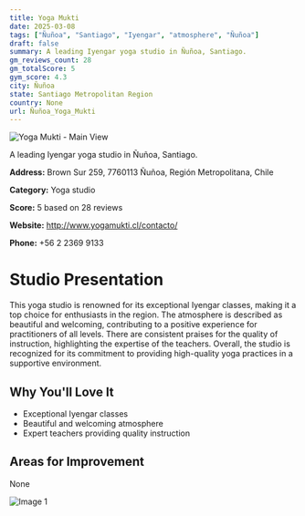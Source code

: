```yaml
---
title: Yoga Mukti
date: 2025-03-08
tags: ["Ñuñoa", "Santiago", "Iyengar", "atmosphere", "Ñuñoa"]  
draft: false
summary: A leading Iyengar yoga studio in Ñuñoa, Santiago.
gm_reviews_count: 28
gm_totalScore: 5
gym_score: 4.3
city: Ñuñoa
state: Santiago Metropolitan Region
country: None
url: Ñuñoa_Yoga_Mukti
---
```


<div className="aspect-[16/9] relative my-8">
  <img 
    src="https://lh3.googleusercontent.com/gps-cs-s/AB5caB-yHq5-lwvvD-1kfCTsK4jbq3LtrDkAa5XaoR7TNl1fnpEzrCS9TM_KMdU7IF4yv1xMYeOVn91KFxixgjPehDQ62BZSQFUcd5DbCmfDNOyN9z2uXUMOnbRYYHEca1LhF5aqO-KW=w1920-h1080-k-no"
    alt="Yoga Mukti - Main View"
    className="object-cover absolute inset-0 w-full h-full rounded-lg"
  />
</div>

A leading Iyengar yoga studio in Ñuñoa, Santiago.

**Address:** Brown Sur 259, 7760113 Ñuñoa, Región Metropolitana, Chile

**Category:** Yoga studio

**Score:** 5 based on 28 reviews

**Website:** http://www.yogamukti.cl/contacto/

**Phone:** +56 2 2369 9133

# Studio Presentation

This yoga studio is renowned for its exceptional Iyengar classes, making it a top choice for enthusiasts in the region. 
The atmosphere is described as beautiful and welcoming, contributing to a positive experience for practitioners of all levels. 
There are consistent praises for the quality of instruction, highlighting the expertise of the teachers. 
Overall, the studio is recognized for its commitment to providing high-quality yoga practices in a supportive environment.

## Why You'll Love It

- Exceptional Iyengar classes
- Beautiful and welcoming atmosphere
- Expert teachers providing quality instruction

## Areas for Improvement

None

<div className="grid grid-cols-1 xl:grid-cols-2 gap-4 my-8">
<div className="aspect-[4/3] relative"><img src="https://streetviewpixels-pa.googleapis.com/v1/thumbnail?panoid=lxgsHHWOi4BEUfjhUGnABQ&cb_client=maps_sv.tactile.gps&w=203&h=100&yaw=288.9523&pitch=0&thumbfov=100" alt="Image 1" className="object-cover absolute inset-0 w-full h-full rounded-lg" /></div>
</div>